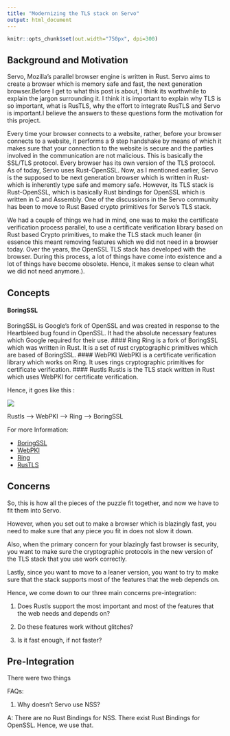 ```yaml
---
title: "Modernizing the TLS stack on Servo"
output: html_document
---
```


```r
knitr::opts_chunk$set(out.width="750px", dpi=300)
```
## Background and Motivation

Servo, Mozilla's parallel browser engine is written in Rust. Servo aims to create a browser which is memory safe and fast, 
the next generation browser.Before I get to what this post is about, I think its worthwhile to explain the jargon surrounding 
it. I think it is important to explain why TLS is so important, what is RusTLS, why the effort to integrate RusTLS and Servo 
is important.I believe the answers to these questions form the motivation for this project. 

Every time your browser connects to a website, rather, before your browser connects to a website, it performs a 9 step handshake by 
means of which it makes sure that your connection to the website is secure and the parties involved in the communication are 
not malicious. This is basically the SSL/TLS protocol. 
Every browser has its own version of the TLS protocol. As of today, Servo uses Rust-OpenSSL. 
Now, as I mentioned earlier, Servo is the supposed to be next generation browser which is written in Rust- which is inherently type 
safe and memory safe. However, its TLS stack is Rust-OpenSSL, which is basically Rust bindings for OpenSSL which is written in C 
and Assembly. One of the discussions in the Servo community has been to move to Rust Based crypto primitives for Servo's 
TLS stack.

We had a couple of things we had in mind, one was to make the certificate verification process parallel, to use a certificate verification library based on Rust based Crypto primitives, to make the TLS stack much leaner (in essence this meant removing features which we did not need in a browser today. Over the years, the OpenSSL TLS stack has developed with the browser. During this process, a 
lot of things have come into existence and a lot of things have become obsolete. Hence, it makes sense to clean what we did not need anymore.).

## Concepts
#### BoringSSL
BoringSSL is Google's fork of OpenSSL and was created in response to the Heartbleed bug found in OpenSSL.
It had the absolute necessary features which Google required for their use.
#### Ring
Ring is a fork of BoringSSL which was written in Rust. It is a set of rust cryptographic primitives which are based of BoringSSL.
#### WebPKI
WebPKI is a certificate verification library which works on Ring. It uses rings cryptographic primitives for certificate verification.
#### Rustls
Rustls is the TLS stack written in Rust which uses WebPKI for certificate verification. 

Hence, it goes like this :

<img src="https://github.com/SimranGujral/FireBlood.github.io/blob/master/RustlsDependencyChart.png"></img>

Rustls --> WebPKI --> Ring --> BoringSSL

For more Information:
<ul>
<li><a href="https://boringssl.googlesource.com/boringssl/">BoringSSL</a></li>

<li><a href="https://github.com/briansmith/webpki">WebPKI</a></li>

<li><a href="https://github.com/briansmith/ring">Ring</a></li>

<li><a href="https://github.com/ctz/rustls">RusTLS</a></li>


</ul>

## Concerns
So, this is how all the pieces of the puzzle fit together, and now we have to fit them into Servo.

However, when you set out to make a browser which is blazingly fast, you need to make sure that any piece you fit in does not slow it down.

Also, when the primary concern for your blazingly fast browser is security, you want to make sure the cryptographic protocols in the new 
version of the TLS stack that you use work correctly. 

Lastly, since you want to move to a leaner version, you want to try to make sure that  the stack supports most of the features that the web depends on. 

Hence, we come down to our three main concerns pre-integration:

1) Does Rustls support the most important and most of the features that the web needs and depends on?

2) Do these features work without glitches?

3) Is it fast enough, if not faster?

## Pre-Integration

There were two things








FAQs:

1) Why doesn't Servo use NSS?

A: There are no Rust Bindings for NSS. There exist Rust Bindings for OpenSSL. Hence, we use that.

